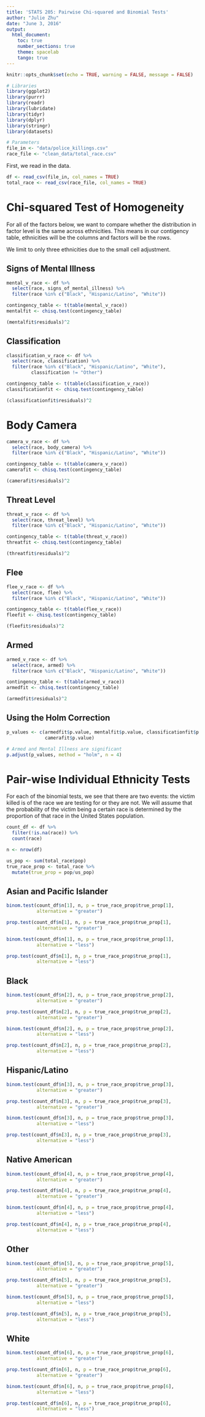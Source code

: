 ```yaml
---
title: 'STATS 205: Pairwise Chi-squared and Binomial Tests'
author: "Julie Zhu"
date: "June 3, 2016"
output:
  html_document:
    toc: true
    number_sections: true
    theme: spacelab
    tango: true
---
```


```r
knitr::opts_chunk$set(echo = TRUE, warning = FALSE, message = FALSE)
```

```r
# Libraries
library(ggplot2)
library(purrr)
library(readr)
library(lubridate)
library(tidyr)
library(dplyr)
library(stringr)
library(datasets)

# Parameters
file_in <- "data/police_killings.csv"
race_file <- "clean_data/total_race.csv"
```

First, we read in the data. 

```r
df <- read_csv(file_in, col_names = TRUE)
total_race <- read_csv(race_file, col_names = TRUE)
```

# Chi-squared Test of Homogeneity

For all of the factors below, we want to compare whether the distribution
in factor level is the same across ethnicities. This means in our contigency 
table, ethnicities will be the columns and factors will be the rows. 

We limit to only three ethnicities due to the small cell adjustment. 

## Signs of Mental Illness

```r
mental_v_race <- df %>%
  select(race, signs_of_mental_illness) %>%
  filter(race %in% c("Black", "Hispanic/Latino", "White"))

contingency_table <- t(table(mental_v_race))
mentalfit <- chisq.test(contingency_table)

(mentalfit$residuals)^2
```

## Classification

```r
classification_v_race <- df %>%
  select(race, classification) %>%
  filter(race %in% c("Black", "Hispanic/Latino", "White"),
         classification != "Other")

contingency_table <- t(table(classification_v_race))
classificationfit <- chisq.test(contingency_table)

(classificationfit$residuals)^2
```

# Body Camera

```r
camera_v_race <- df %>%
  select(race, body_camera) %>%
  filter(race %in% c("Black", "Hispanic/Latino", "White"))

contingency_table <- t(table(camera_v_race))
camerafit <- chisq.test(contingency_table)

(camerafit$residuals)^2
```

## Threat Level

```r
threat_v_race <- df %>%
  select(race, threat_level) %>%
  filter(race %in% c("Black", "Hispanic/Latino", "White"))

contingency_table <- t(table(threat_v_race))
threatfit <- chisq.test(contingency_table)

(threatfit$residuals)^2
```

## Flee

```r
flee_v_race <- df %>%
  select(race, flee) %>%
  filter(race %in% c("Black", "Hispanic/Latino", "White"))

contingency_table <- t(table(flee_v_race))
fleefit <- chisq.test(contingency_table)

(fleefit$residuals)^2
```

## Armed

```r
armed_v_race <- df %>%
  select(race, armed) %>%
  filter(race %in% c("Black", "Hispanic/Latino", "White"))

contingency_table <- t(table(armed_v_race))
armedfit <- chisq.test(contingency_table)

(armedfit$residuals)^2
```

## Using the Holm Correction

```r
p_values <- c(armedfit$p.value, mentalfit$p.value, classificationfit$p.value,
              camerafit$p.value)

# Armed and Mental Illness are significant
p.adjust(p_values, method = "holm", n = 4) 
```

# Pair-wise Individual Ethnicity Tests

For each of the binomial tests, we see that there are two events: the victim
killed is of the race we are testing for or they are not. We will assume that
the probability of the victim being a certain race is determined by the 
proportion of that race in the United States population. 

```r
count_df <- df %>%
  filter(!is.na(race)) %>%
  count(race) 

n <- nrow(df)

us_pop <- sum(total_race$pop)
true_race_prop <- total_race %>%
  mutate(true_prop = pop/us_pop)
```

## Asian and Pacific Islander

```r
binom.test(count_df$n[1], n, p = true_race_prop$true_prop[1],
           alternative = "greater")

prop.test(count_df$n[1], n, p = true_race_prop$true_prop[1],
           alternative = "greater")

binom.test(count_df$n[1], n, p = true_race_prop$true_prop[1],
           alternative = "less")

prop.test(count_df$n[1], n, p = true_race_prop$true_prop[1],
           alternative = "less")
```

## Black

```r
binom.test(count_df$n[2], n, p = true_race_prop$true_prop[2],
           alternative = "greater")

prop.test(count_df$n[2], n, p = true_race_prop$true_prop[2],
           alternative = "greater")

binom.test(count_df$n[2], n, p = true_race_prop$true_prop[2],
           alternative = "less")

prop.test(count_df$n[2], n, p = true_race_prop$true_prop[2],
           alternative = "less")
```

## Hispanic/Latino

```r
binom.test(count_df$n[3], n, p = true_race_prop$true_prop[3],
           alternative = "greater")

prop.test(count_df$n[3], n, p = true_race_prop$true_prop[3],
           alternative = "greater")

binom.test(count_df$n[3], n, p = true_race_prop$true_prop[3],
           alternative = "less")

prop.test(count_df$n[3], n, p = true_race_prop$true_prop[3],
           alternative = "less")
```

## Native American

```r
binom.test(count_df$n[4], n, p = true_race_prop$true_prop[4],
           alternative = "greater")

prop.test(count_df$n[4], n, p = true_race_prop$true_prop[4],
           alternative = "greater")

binom.test(count_df$n[4], n, p = true_race_prop$true_prop[4],
           alternative = "less")

prop.test(count_df$n[4], n, p = true_race_prop$true_prop[4],
           alternative = "less")
```

## Other

```r
binom.test(count_df$n[5], n, p = true_race_prop$true_prop[5],
           alternative = "greater")

prop.test(count_df$n[5], n, p = true_race_prop$true_prop[5],
           alternative = "greater")

binom.test(count_df$n[5], n, p = true_race_prop$true_prop[5],
           alternative = "less")

prop.test(count_df$n[5], n, p = true_race_prop$true_prop[5],
           alternative = "less")
```

## White

```r
binom.test(count_df$n[6], n, p = true_race_prop$true_prop[6],
           alternative = "greater")

prop.test(count_df$n[6], n, p = true_race_prop$true_prop[6],
           alternative = "greater")

binom.test(count_df$n[6], n, p = true_race_prop$true_prop[6],
           alternative = "less")

prop.test(count_df$n[6], n, p = true_race_prop$true_prop[6],
           alternative = "less")
```
